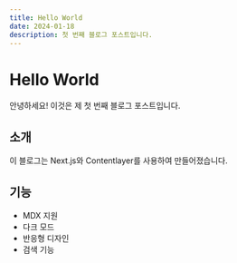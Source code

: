 ```yaml
---
title: Hello World
date: 2024-01-18
description: 첫 번째 블로그 포스트입니다.
---
```


# Hello World

안녕하세요! 이것은 제 첫 번째 블로그 포스트입니다.

## 소개

이 블로그는 Next.js와 Contentlayer를 사용하여 만들어졌습니다.

## 기능

- MDX 지원
- 다크 모드
- 반응형 디자인
- 검색 기능 